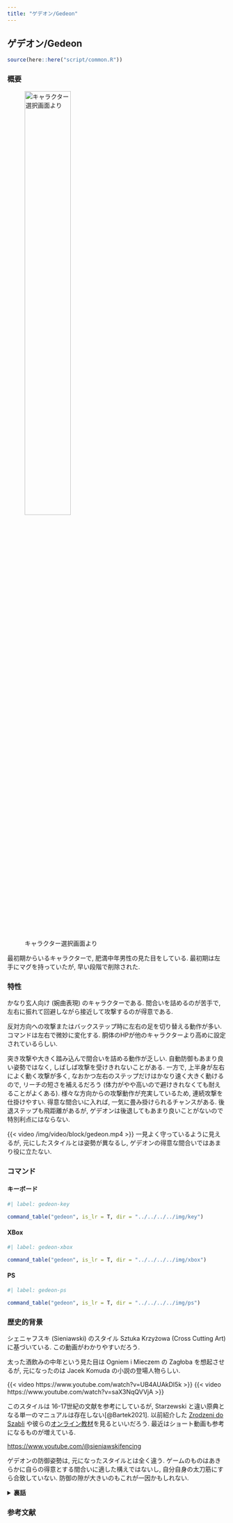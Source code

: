 ```yaml
---
title: "ゲデオン/Gedeon"
---
```


## ゲデオン/Gedeon {#sec-Gedeon}

```r
source(here::here("script/common.R"))
```

### 概要 {-}

![キャラクター選択画面より](/img/gedeon/selection.jpg){width=50%}

最初期からいるキャラクターで, 肥満中年男性の見た目をしている. 最初期は左手にマグを持っていたが, 早い段階で削除された.


### 特性 {-}

かなり玄人向け (婉曲表現) のキャラクターである. 間合いを詰めるのが苦手で, 左右に振れて回避しながら接近して攻撃するのが得意である.

反対方向への攻撃またはバックステップ時に左右の足を切り替える動作が多い. コマンドは左右で微妙に変化する. 胴体のHPが他のキャラクターより高めに設定されているらしい.

突き攻撃や大きく踏み込んで間合いを詰める動作が乏しい. 自動防御もあまり良い姿勢ではなく, しばしば攻撃を受けきれないことがある. 一方で, 上半身が左右によく動く攻撃が多く, なおかつ左右のステップだけはかなり速く大きく動けるので, リーチの短さを補えるだろう (体力がやや高いので避けきれなくても耐えることがよくある). 様々な方向からの攻撃動作が充実しているため, 連続攻撃を仕掛けやすい. 得意な間合いに入れば, 一気に畳み掛けられるチャンスがある. 後退ステップも飛距離があるが, ゲデオンは後退してもあまり良いことがないので特別利点にはならない.

{{< video /img/video/block/gedeon.mp4 >}}
一見よく守っているように見えるが, 元にしたスタイルとは姿勢が異なるし, ゲデオンの得意な間合いではあまり役に立たない.


### コマンド

:::{.panel-tabset}

#### キーボード

```r
#| label: gedeon-key

command_table("gedeon", is_lr = T, dir = "../../../../img/key")
```

#### XBox

```r
#| label: gedeon-xbox

command_table("gedeon", is_lr = T, dir = "../../../../img/xbox")
```

#### PS

```r
#| label: gedeon-ps

command_table("gedeon", is_lr = T, dir = "../../../../img/ps")
```

:::


### 歴史的背景 {-}

シェニャフスキ (Sieniawski) のスタイル Sztuka Krzyżowa (Cross Cutting Art) に基づいている. この動画がわかりやすいだろう.

太った酒飲みの中年という見た目は Ogniem i Mieczem の Zagłoba を想起させるが, 元になったのは Jacek Komuda の小説の登場人物らしい.

{{< video https://www.youtube.com/watch?v=UB4AUAkDI5k >}}
{{< video https://www.youtube.com/watch?v=saX3NqQVVjA >}}

このスタイルは 16-17世紀の文献を参考にしているが, Starzewski と違い原典となる単一のマニュアルは存在しない[@Bartek2021]. 以前紹介した [Zrodzeni do Szabli](https://vimeo.com/ondemand/bornforthesaber) や彼らの[オンライン教材](https://www.sieniawski-fencing.com/kurs-online)を見るといいだろう. 最近はショート動画も参考になるものが増えている.

<https://www.youtube.com/@sieniawskifencing>


ゲデオンの防御姿勢は, 元になったスタイルとは全く違う. ゲームのものはあきらかに自らの得意とする間合いに適した構えではないし, 自分自身の太刀筋にすら合致していない. 防御の隙が大きいのもこれが一因かもしれない.

`<details><summary><b>裏話</b></summary>`{=html}

シェニャフスキ氏本人に直接レッスンを受けた際に質問した. 得られたコメントを要約するとこうなる. 「確かにこのキャラクターの構えのいくつかは私のスタイルによく似ている. でも(レッスンで教えたことを踏まえて)あなたも分かるように, 私の戦い方のコンセプトに反している動作や, 隙ができるような問題のある動作もいくつもある. 例えば, ゲデオンは剣の振りと踏み込みをほぼ同時にやっている. これでは足の踏ん張りの強さが斬撃に伝わらない. そしてそもそも, **私はこのキャラクターの作成に関わっていない**」 最後の暴露話はともかく, コンセプトはオンライン教材でもそれなりに説明されているので, 見ればわかると思う.

`</details>`{=html}


### 参考文献

::: {#refs}
:::